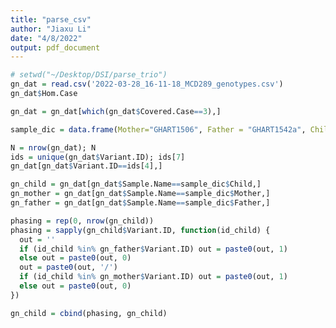 ```yaml
---
title: "parse_csv"
author: "Jiaxu Li"
date: "4/8/2022"
output: pdf_document
---
```


```r
# setwd("~/Desktop/DSI/parse_trio")
gn_dat = read.csv('2022-03-28_16-11-18_MCD289_genotypes.csv')
gn_dat$Hom.Case

gn_dat = gn_dat[which(gn_dat$Covered.Case==3),]

sample_dic = data.frame(Mother="GHART1506", Father = "GHART1542a", Child = "GHART291b",stringsAsFactors = FALSE)

N = nrow(gn_dat); N
ids = unique(gn_dat$Variant.ID); ids[7]
gn_dat[gn_dat$Variant.ID==ids[4],] 

gn_child = gn_dat[gn_dat$Sample.Name==sample_dic$Child,]
gn_mother = gn_dat[gn_dat$Sample.Name==sample_dic$Mother,]
gn_father = gn_dat[gn_dat$Sample.Name==sample_dic$Father,]

phasing = rep(0, nrow(gn_child))
phasing = sapply(gn_child$Variant.ID, function(id_child) {
  out = ''
  if (id_child %in% gn_father$Variant.ID) out = paste0(out, 1)
  else out = paste0(out, 0)
  out = paste0(out, '/')
  if (id_child %in% gn_mother$Variant.ID) out = paste0(out, 1)
  else out = paste0(out, 0)
})

gn_child = cbind(phasing, gn_child)


```



